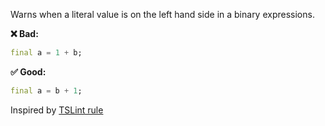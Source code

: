 
<RuleDetails version="1.7.0" severity="style" hasFix />

Warns when a literal value is on the left hand side in a binary expressions.

**❌ Bad:**

```dart
final a = 1 + b;
```

**✅ Good:**

```dart
final a = b + 1;
```

Inspired by [TSLint rule](https://palantir.github.io/tslint/rules/binary-expression-operand-order/)
